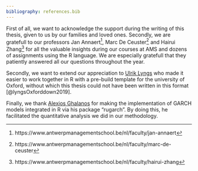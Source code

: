 ```yaml
---
bibliography: references.bib
---
```


First of all, we want to acknowledge the support during the writing of this thesis, given to us by our families and loved ones. Secondly, we are gratefull to our professors Jan Annaert^[https://www.antwerpmanagementschool.be/nl/faculty/jan-annaert], Marc De Ceuster^[https://www.antwerpmanagementschool.be/nl/faculty/marc-de-ceuster] and Hairui Zhang^[https://www.antwerpmanagementschool.be/nl/faculty/hairui-zhang] for all the valuable insights during our courses at AMS and dozens of assignments using the R language. We are especially gratefull that they patiently answered all our questions throughout the year. \

\noindent Secondly, we want to extend our appreciation to [Ulrik Lyngs](https://www.cs.ox.ac.uk/people/ulrik.lyngs/) who made it easier to work together in R with a pre-build template for the university of Oxford, without which this thesis could not have been written in this format [@lyngsOxforddown2019].  \

\noindent Finally, we thank [Alexios Ghalanos](https://www.linkedin.com/in/alexios-galanos-64309165/) for making the implementation of GARCH models integrated in R via his package "rugarch". By doing this, he facilitated the quantitative analysis we did in our methodology.  \

```{=tex}
\begin{flushright}
Enjo Faes, \\
Stéphane Mertens de Wilmars, \\
Filippo Pratesi \\
Antwerp Management School, Antwerp \\
17 June 2021
\end{flushright}
```

